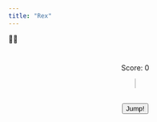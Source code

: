 ```yaml
---
title: "Rex"
---
```



🦖🌵


<div style="margin: 40px auto; width: 300px; text-align:center;">
  <p>Score: <span id="score">0</span></p>
  <canvas id="gameCanvas" width="300" height="200" style="border:1px solid #ccc;"></canvas><br/>
  <button onclick="jump()">Jump!</button>
</div>

<script>
const canvas = document.getElementById("gameCanvas");
const ctx = canvas.getContext("2d");
let dinoY = 110;
let jumping = false;
let obstacleX = canvas.width;
let score = 0;
let speed = 2;

function drawDinosaur(y) {
  ctx.clearRect(0, 0, canvas.width, canvas.height);

  // Head
  ctx.fillRect(65, y - 40, 15, 15);

  // Eye
  ctx.fillRect(76, y - 35, 10, 10);

  // Body
  ctx.fillRect(55, y - 25, 20, 20);

  // Legs
  ctx.fillRect(60, y - 30, 5, 35);
  ctx.fillRect(70, y - 5, 5, 10);

  // Arms
  ctx.fillRect(50, y - 20, 10, 10);
  ctx.fillRect(75, y - 20, 5, 5);

  // Tail
  ctx.fillRect(40, y - 10, 15, 5);
}

function drawObstacle(x) {
  // Main body of cactus
  ctx.fillRect(x, 100, 10, 35);
  
  // Left arm of cactus
  ctx.fillRect(x - 7, 110, 7, 5);
  ctx.fillRect(x - 7, 110, 5, 15);

  // Right arm of cactus
  ctx.fillRect(x + 10, 120, 7, 5);
  ctx.fillRect(x + 12, 105, 5, 20);
}

function jump() {
  if (jumping) return;
  jumping = true;
  let initialY = dinoY;
  let peak = 60;
  let duration = 500;
  let start = null;

  function animateJump(timestamp) {
    if (!start) start = timestamp;
    let elapsed = timestamp - start;
    let progress = elapsed / duration;

    if (progress < 0.5) {
      dinoY = initialY - peak * (progress * 2);
    } else if (progress < 1) {
      dinoY = (initialY - peak) + peak * ((progress - 0.5) * 2);
    } else {
      dinoY = initialY;
      jumping = false;
    }
  
    drawScene();

    if (jumping) requestAnimationFrame(animateJump);
  }
  requestAnimationFrame(animateJump);
}

function drawScene() {
  ctx.clearRect(0, 0, canvas.width, canvas.height);
  drawDinosaur(dinoY);
  drawObstacle(obstacleX);
}

function moveObstacle() {
  obstacleX -= speed;

  if (obstacleX < -10) {
    obstacleX = canvas.width;
    score++;
    document.getElementById("score").innerText = score;
    if (score % 5 === 0) speed += 0.5; // increase speed every 5 points
  }

  // Collision detection
  if (obstacleX < 70 && obstacleX > 40 && dinoY > 95) {
    score = 0;
    document.getElementById("score").innerText = score;
    obstacleX = canvas.width;
    speed = 2;
}

  drawScene();
  requestAnimationFrame(moveObstacle);
}

// Start the game
drawScene();
requestAnimationFrame(moveObstacle);
</script>